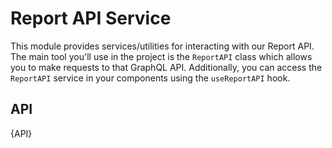 

<Meta title="Services/Report API/API" />

# Report API Service

This module provides services/utilities for interacting with our Report API.
The main tool you'll use in the project is the `ReportAPI` class which allows
you to make requests to that GraphQL API. Additionally, you can access the
`ReportAPI` service in your components using the `useReportAPI` hook.

## API

<Description>{API}</Description>

